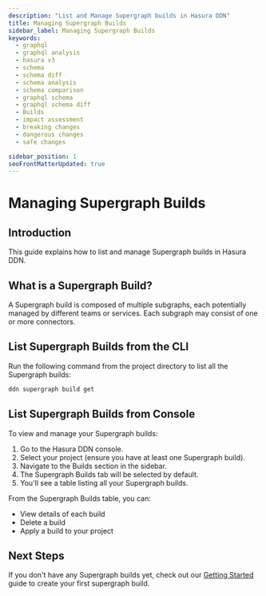 ```yaml
---
description: "List and Manage Supergraph builds in Hasura DDN"
title: Managing Supergraph Builds
sidebar_label: Managing Supergraph Builds
keywords:
  - graphql
  - graphql analysis
  - hasura v3
  - schema
  - schema diff
  - schema analysis
  - schema comparison
  - graphql schema
  - graphql schema diff
  - Builds
  - impact assessment
  - breaking changes
  - dangerous changes
  - safe changes

sidebar_position: 1
seoFrontMatterUpdated: true
---
```



# Managing Supergraph Builds

## Introduction

This guide explains how to list and manage Supergraph builds in Hasura DDN.

## What is a Supergraph Build?

A Supergraph build is composed of multiple subgraphs, each potentially managed by different teams or services. Each
subgraph may consist of one or more connectors.

## List Supergraph Builds from the CLI

Run the following command from the project directory to list all the Supergraph builds:

```bash
ddn supergraph build get
```


## List Supergraph Builds from Console

To view and manage your Supergraph builds:

1. Go to the Hasura DDN console.
2. Select your project (ensure you have at least one Supergraph build).
3. Navigate to the Builds section in the sidebar.
4. The Supergraph Builds tab will be selected by default.
5. You'll see a table listing all your Supergraph builds.

<Thumbnail
  src="/img/supergraph-builds/0.0.1_console_supergraph_builds.png"
  alt="Supergraph Builds Table"
  width="700px"
/>

From the Supergraph Builds table, you can:

- View details of each build
- Delete a build
- Apply a build to your project

## Next Steps

If you don't have any Supergraph builds yet, check out our [Getting Started](/getting-started/build/index.mdx) guide to
create your first supergraph build.
